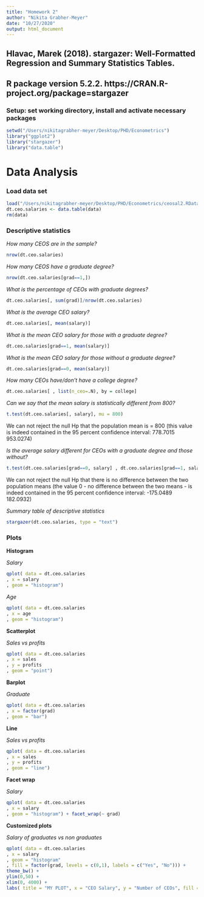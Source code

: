 ```yaml
---
title: "Homework 2"
author: "Nikita Grabher-Meyer"
date: "10/27/2020"
output: html_document
---
```



## Hlavac, Marek (2018). stargazer: Well-Formatted Regression and Summary Statistics Tables.
## R package version 5.2.2. https://CRAN.R-project.org/package=stargazer


### Setup: set working directory, install and activate necessary packages

```r
setwd("/Users/nikitagrabher-meyer/Desktop/PHD/Econometrics")
library("ggplot2")
library("stargazer")
library("data.table")
```

# Data Analysis

### Load data set
```r
load("/Users/nikitagrabher-meyer/Desktop/PHD/Econometrics/ceosal2.RData")
dt.ceo.salaries <- data.table(data)
rm(data)
```

### Descriptive statistics

*How many CEOS are in the sample?*
```r
nrow(dt.ceo.salaries)
```

*How many CEOS have a graduate degree?*
```r
nrow(dt.ceo.salaries[grad==1,])
```

*What is the percentage of CEOs with graduate degrees?*
```r
dt.ceo.salaries[, sum(grad)]/nrow(dt.ceo.salaries)
```

*What is the average CEO salary?*
```r
dt.ceo.salaries[, mean(salary)]
```

*What is the mean CEO salary for those with a graduate degree?*
```r
dt.ceo.salaries[grad==1, mean(salary)]
```

*What is the mean CEO salary for those without a graduate degree?*
```r
dt.ceo.salaries[grad==0, mean(salary)]
```

*How many CEOs have/don’t have a college degree?*
```r
dt.ceo.salaries[ , list(n_ceo=.N), by = college]
```

*Can we say that the mean salary is statistically different from 800?*
```r
t.test(dt.ceo.salaries[, salary], mu = 800)
```

We can not reject the null Hp that the population mean is = 800 (this value is indeed contained in the 95 percent confidence interval: 778.7015 953.0274)


*Is the average salary different for CEOs with a graduate degree and those without?*
```r
t.test(dt.ceo.salaries[grad==0, salary] , dt.ceo.salaries[grad==1, salary])
```

We can not reject the null Hp that there is no difference between the two population means (the value 0 - no difference between the two means - is indeed contained in the 95 percent confidence interval: -175.0489 182.0932)


*Summary table of descriptive statistics*
```r
stargazer(dt.ceo.salaries, type = "text")
```


### Plots

**Histogram**

*Salary*
```r
qplot( data = dt.ceo.salaries
, x = salary
, geom = "histogram")
```

*Age*
```r
qplot( data = dt.ceo.salaries
, x = age
, geom = "histogram")
```

**Scatterplot**

*Sales vs profits*
```r
qplot( data = dt.ceo.salaries
, x = sales
, y = profits
, geom = "point")
```

**Barplot**

*Graduate*
```r
qplot( data = dt.ceo.salaries
, x = factor(grad)
, geom = "bar")
```

**Line**

*Sales vs profits*
```r
qplot( data = dt.ceo.salaries
, x = sales
, y = profits
, geom = "line")
```

**Facet wrap**

*Salary*
```r
qplot( data = dt.ceo.salaries
, x = salary
, geom = "histogram") + facet_wrap(~ grad)
```

**Customized plots**

*Salary of graduates vs non graduates*
```r
qplot( data = dt.ceo.salaries
, x = salary
, geom = "histogram"
, fill = factor(grad, levels = c(0,1), labels = c("Yes", "No"))) +
theme_bw() +
ylim(0,50) +
xlim(0, 4000) +
labs( title = "MY PLOT", x = "CEO Salary", y = "Number of CEOs", fill = "Grad. Degree")
```

